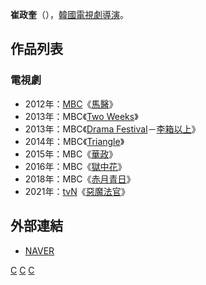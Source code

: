 {{藝人
| 姓名     = 崔政奎
| 類型     = 導演
| 圖片     = 
| 圖片尺寸 = 
| 圖片簡介 = 
| 原名     =  
| 外文名   = 최정규
| 外文     = ko
| 羅馬拼音 = Choi Jung Kyu
| 英文名   = 
| 綽號     = 
| 其他藝名 = 
| 國籍     = {{ROK}}
| 民族     = 
| 籍貫     = 
| 出生日期 = 
| 出生地點 = 
| 職業     = [[導演|導演]]
| 語言     = [[韓語|韓語]]
| 教育程度 = 
| 配偶     = 
| 出身地   = 
| 出道作   = 
| 出道日期 = 2012年
| 代表作   = 
| 活躍年代 = 
| 經紀公司 = [[文化廣播_(韓國)|MBC]]
}}

'''崔政奎'''（{{lang-ko|'''최정규'''}}），[[韓國|韓國]][[電視劇|電視劇]][[導演|導演]]。

== 作品列表 ==
=== 電視劇 ===
*2012年：[[文化廣播_(韓國)|MBC]]《[[馬醫|馬醫]]》
*2013年：MBC《[[Two_Weeks|Two Weeks]]》
*2013年：MBC《[[Drama_Festival|Drama Festival]]－[[Drama_Festival#第一季|李箱以上]]》
*2014年：MBC《[[Triangle_(電視劇)|Triangle]]》
*2015年：MBC《[[華政|華政]]》
*2016年：MBC《[[獄中花|獄中花]]》
*2018年：MBC《[[赤月青日|赤月青日]]》
*2021年：[[TVN|tvN]]《[[惡魔法官|惡魔法官]]》

== 外部連結 ==
*[http://people.search.naver.com/search.naver?where=nexearch&sm=tab_ppn&query=%EC%B5%9C%EC%A0%95%EA%B7%9C&os=475105&ie=utf8&key=PeopleService NAVER]{{ko}}


[[Category:韓國導演|C]]
[[Category:韓國電視劇導演|C]]
[[Category:崔姓|C]]